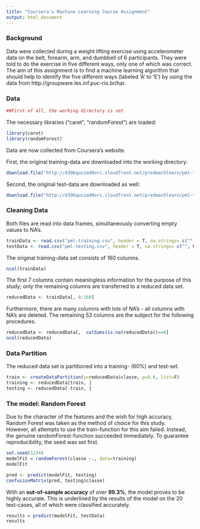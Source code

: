 ```yaml
---
title: "Coursera's Machine Learning Course Assignment"
output: html_document
---
```

   
   
### Background
    
Data were collected during a weight lifting exercise using accelerometer data on the belt, forearm, arm, and dumbbell of 6 participants. They were told to do the exercise in five different ways, only one of which was correct.
The aim of this assignment is to find a machine learning algorithm that should help to identify the five different ways (labeled 'A' to 'E') by using the data from http://groupware.les.inf.puc-rio.br/har. 
   
### Data
   
```r
##First of all, the working directory is set

```
   
The necessary libraries ("caret", "randomForest") are loaded:
```r
library(caret)
library(randomForest)
```
Data are now collected from Coursera's website.
  
First, the original training-data are downloaded into the working directory:  
```r
download.file("http://d396qusza40orc.cloudfront.net/predmachlearn/pml-training.csv", destfile = "pml-training.csv")
```
  
Second, the original test-data are downloaded as well:   
```r
download.file("http://d396qusza40orc.cloudfront.net/predmachlearn/pml-testing.csv", destfile = "pml-testing.csv")
```
  
### Cleaning Data  
Both files are read into data frames, simultaneously converting empty values to NA's.
  
```r
trainData <- read.csv("pml-training.csv", header = T, na.strings= c("", NA))
testData <- read.csv("pml-testing.csv", header = T, na.strings= c("", NA))
```
   
The original training-data set consists of 160 columns.
   
```r
ncol(trainData)
```
The first 7 columns contain meaningless information for the purpose of this study; only the remaining columns are transferred to a reduced data set.
  
```r
reducedData <- trainData[, 8:160]

```
Furthermore, there are many columns with lots of NA's - all columns with NA's are deleted. The remaining 53 columns are the subject for the following procedures.
   
```r
reducedData <- reducedData[,  colSums(is.na(reducedData))==0]
ncol(reducedData)
```
  
### Data Partition
  
The reduced data set is partitioned into a training- (60%) and test-set.
  
```r
train <- createDataPartition(y=reducedData$classe, p=0.6, list=F)
training <- reducedData[train, ]
testing <- reducedData[-train, ]
```
  

### The model: Random Forest
  
Due to the character of the features and the wish for high accuracy, Random Forest was taken as the method of choice for this study.  
However, all attempts to use the train-function for this aim failed.
Instead, the genuine randomForest-function succeeded immediately. To guarantee reproducibility, the seed was set first.
  
```r
set.seed(1234)
modelFit = randomForest(classe ~., data=training)
modelFit
```
  
```r
pred <- predict(modelFit, testing)
confusionMatrix(pred, testing$classe)
```
   
With an **out-of-sample accuracy** of over **99.3%**, the model proves to be highly accurate.
This is underlined by the results of the model on the 20 test-cases, all of which were classified accurately.
  
```r
results = predict(modelFit, testData)
results
```

